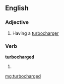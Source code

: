 ==English==

===Adjective===
{{en-adj|-}}

# Having a [[turbocharger]]

===Verb===
'''turbocharged'''

# {{past of|[[turbocharge]]}}

[[mg:turbocharged]]
